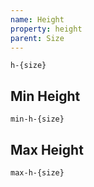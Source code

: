 ```yaml
---
name: Height
property: height
parent: Size
---
```



`h-{size}`

<ConfigPropertyList property="height" />

<Grid minWidth="48px">
  <InfoBox
    pattern="h-1"
    color="yellow"
    className="justify-between flex flex-col"
  >
    <Box
      className={`bg-yellow-200 rounded border-yellow-400 text-yellow-600 w-full font-mono border-4 h-1`}
    />
  </InfoBox>
  <InfoBox
    pattern="h-2"
    color="yellow"
    className="justify-between flex flex-col"
  >
    <Box
      className={`bg-yellow-200 rounded border-yellow-400 text-yellow-600 w-full font-mono border-4 h-2`}
    />
  </InfoBox>
  <InfoBox
    pattern="h-3"
    color="yellow"
    className="justify-between flex flex-col"
  >
    <Box
      className={`bg-yellow-200 rounded border-yellow-400 text-yellow-600 w-full font-mono border-4 h-3`}
    />
  </InfoBox>
  <InfoBox
    pattern="h-4"
    color="yellow"
    className="justify-between flex flex-col"
  >
    <Box
      className={`bg-yellow-200 rounded border-yellow-400 text-yellow-600 w-full font-mono border-4 h-4`}
    />
  </InfoBox>
  <InfoBox
    pattern="h-5"
    color="yellow"
    className="justify-between flex flex-col"
  >
    <Box
      className={`bg-yellow-200 rounded border-yellow-400 text-yellow-600 w-full font-mono border-4 h-5`}
    />
  </InfoBox>
  <InfoBox
    pattern="h-6"
    color="yellow"
    className="justify-between flex flex-col"
  >
    <Box
      className={`bg-yellow-200 rounded border-yellow-400 text-yellow-600 w-full font-mono border-4 h-6`}
    />
  </InfoBox>
  <InfoBox
    pattern="h-8"
    color="yellow"
    className="justify-between flex flex-col"
  >
    <Box
      className={`bg-yellow-200 rounded border-yellow-400 text-yellow-600 w-full font-mono border-4 h-8`}
    />
  </InfoBox>
  <InfoBox
    pattern="h-10"
    color="yellow"
    className="justify-between flex flex-col"
  >
    <Box
      className={`bg-yellow-200 rounded border-yellow-400 text-yellow-600 w-full font-mono border-4 h-10`}
    />
  </InfoBox>
  <InfoBox
    pattern="h-12"
    color="yellow"
    className="justify-between flex flex-col"
  >
    <Box
      className={`bg-yellow-200 rounded border-yellow-400 text-yellow-600 w-full font-mono border-4 h-12`}
    />
  </InfoBox>
  <InfoBox
    pattern="h-16"
    color="yellow"
    className="justify-between flex flex-col"
  >
    <Box
      className={`bg-yellow-200 rounded border-yellow-400 text-yellow-600 w-full font-mono border-4 h-16`}
    />
  </InfoBox>
  <InfoBox
    pattern="h-24"
    color="yellow"
    className="justify-between flex flex-col"
  >
    <Box
      className={`bg-yellow-200 rounded border-yellow-400 text-yellow-600 w-full font-mono border-4 h-24`}
    />
  </InfoBox>
  <InfoBox
    pattern="h-32"
    color="yellow"
    className="justify-between flex flex-col"
  >
    <Box
      className={`bg-yellow-200 rounded border-yellow-400 text-yellow-600 w-full font-mono border-4 h-32`}
    />
  </InfoBox>
  <InfoBox
    pattern="h-48"
    color="yellow"
    className="justify-between flex flex-col"
  >
    <Box
      className={`bg-yellow-200 rounded border-yellow-400 text-yellow-600 w-full font-mono border-4 h-48`}
    />
  </InfoBox>
</Grid>

## Min Height

`min-h-{size}`

<ConfigPropertyList property="minHeight" />

## Max Height

`max-h-{size}`

<ConfigPropertyList property="maxHeight" />
